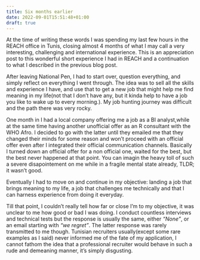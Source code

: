 ```yaml
---
title: Six months earlier
date: 2022-09-01T15:51:48+01:00
draft: true
---
```



At the time of writing these words I was spending my last few hours in the REACH office in Tunis, closing almost 4 months of what I may call a very interesting, challenging and international experience. This is an appreciation post to this wonderful short experience I had in REACH and a continuation to what I described in the previous blog post. 

After leaving National Pen, I had to start over, question everything, and simply reflect on everything I went through. The idea was to sell all the skills and experience I have, and use that to get a new job that might help me find meaning in my life(not that I don't have any, but it kinda help to have a job you like to wake up to every morning.). My job hunting journey was difficult and the path there was very rocky. 

One month in I had a local company offering me a job as a BI analyst,while at the same time having another unofficial offer as an R consultant with the WHO Afro. I decided to go with the latter until they emailed me that they changed their minds for some reason and won't proceed with an official offer even after I integrated their official communication channels. Basically I turned down an official offer for a non official one, waited for the best, but the best never happened at that point. You can imagin the heavy toll of such a severe disapointement on me while in a fragile mental state already, TLDR; it wasn't good. 

Eventually I had to move on and continue in my objective: landing a job that brings meaning to my life, a job that challenges me technically and that I can harness experience from doing it everyday. 

Till that point, I couldn't really tell how far or close I'm to my objective, it was unclear to me how good or bad I was doing. I conduct countless interviews and technical tests but the response is usually the same, either *"None"*, or an email starting with *"we regret"*. The latter response was rarely transmitted to me though. Tunisian recruiters usually(except some rare examples as I said) never informed me of the fate of my application, I cannot fathom the idea that a professional recruiter would behave in such a rude and demeaning manner, it's simply disgusting.








